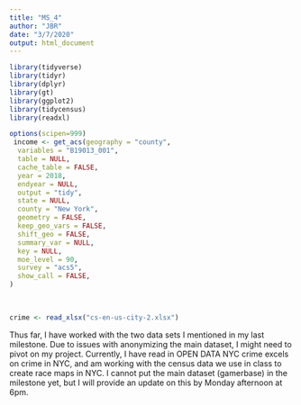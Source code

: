 ```yaml
---
title: "MS_4"
author: "JBR"
date: "3/7/2020"
output: html_document
---
```

```r
library(tidyverse)
library(tidyr)
library(dplyr)
library(gt)
library(ggplot2)
library(tidycensus)
library(readxl)

options(scipen=999)
 income <- get_acs(geography = "county",
  variables = "B19013_001",
  table = NULL,
  cache_table = FALSE,
  year = 2018,
  endyear = NULL,
  output = "tidy",
  state = NULL,
  county = "New York",
  geometry = FALSE,
  keep_geo_vars = FALSE,
  shift_geo = FALSE,
  summary_var = NULL,
  key = NULL,
  moe_level = 90,
  survey = "acs5",
  show_call = FALSE,
)
 
 
```


```r
crime <- read_xlsx("cs-en-us-city-2.xlsx") 
```





Thus far, I have worked with the two data sets I mentioned in my last milestone. Due to issues with anonymizing the main dataset, I might need to pivot on my project. Currently, I have read in OPEN DATA NYC crime excels on crime in NYC, and am working with the census data we use in class to create race maps in NYC. I cannot put the main dataset (gamerbase) in the milestone yet, but I will provide an update on this by Monday afternoon at 6pm. 

